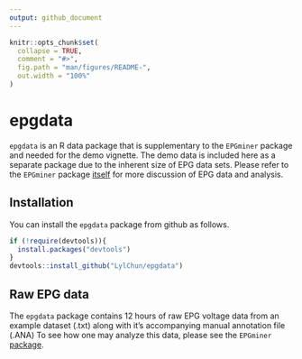 ```yaml
---
output: github_document
---
```


<!-- README.md is generated from README.Rmd. Please edit that file -->

```r
knitr::opts_chunk$set(
  collapse = TRUE,
  comment = "#>",
  fig.path = "man/figures/README-",
  out.width = "100%"
)
```

# epgdata

<!-- badges: start -->
<!-- badges: end -->

`epgdata` is an R data package that is supplementary to the `EPGminer` package and needed for the demo vignette. The demo data is included here as a separate package due to the inherent size of EPG data sets. Please refer to the `EPGminer` package [itself](https://github.com/LylChun/EPGminer) for more discussion of EPG data and analysis.

## Installation

You can install the `epgdata` package from github as follows.

```r
if (!require(devtools)){
  install.packages("devtools")
}
devtools::install_github("LylChun/epgdata")
```

## Raw EPG data
The `epgdata` package contains 12 hours of raw EPG voltage data from an example dataset (.txt) along with it's accompanying manual annotation file (.ANA) To see how one may analyze this data, please see the `EPGminer` [package](https://github.com/LylChun/EPGminer). 
